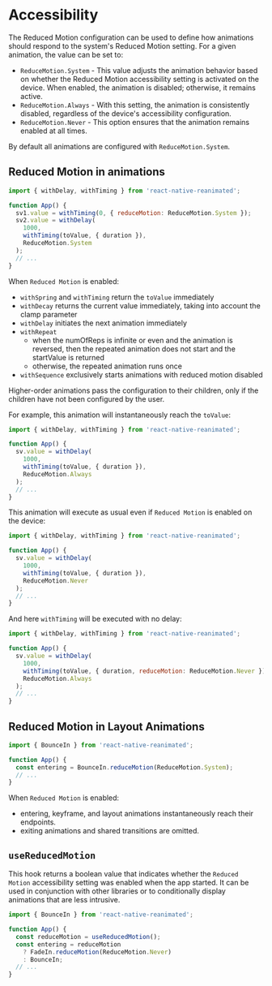 # Accessibility

The Reduced Motion configuration can be used to define how animations should respond to the system's Reduced Motion setting.
For a given animation, the value can be set to:

- `ReduceMotion.System` - This value adjusts the animation behavior based on whether the Reduced Motion accessibility setting is activated on the device. When enabled, the animation is disabled; otherwise, it remains active.
- `ReduceMotion.Always` - With this setting, the animation is consistently disabled, regardless of the device's accessibility configuration.
- `ReduceMotion.Never` - This option ensures that the animation remains enabled at all times.

By default all animations are configured with `ReduceMotion.System`.

## Reduced Motion in animations

```javascript
import { withDelay, withTiming } from 'react-native-reanimated';

function App() {
  sv1.value = withTiming(0, { reduceMotion: ReduceMotion.System });
  sv2.value = withDelay(
    1000,
    withTiming(toValue, { duration }),
    ReduceMotion.System
  );
  // ...
}
```

When `Reduced Motion` is enabled:

- `withSpring` and `withTiming` return the `toValue` immediately
- `withDecay` returns the current value immediately, taking into account the clamp parameter
- `withDelay` initiates the next animation immediately
- `withRepeat`
  - when the numOfReps is infinite or even and the animation is reversed, then the repeated animation does not start and the startValue is returned
  - otherwise, the repeated animation runs once
- `withSequence` exclusively starts animations with reduced motion disabled

Higher-order animations pass the configuration to their children, only if the children have not been configured by the user.

For example, this animation will instantaneously reach the `toValue`:

```javascript
import { withDelay, withTiming } from 'react-native-reanimated';

function App() {
  sv.value = withDelay(
    1000,
    withTiming(toValue, { duration }),
    ReduceMotion.Always
  );
  // ...
}
```

This animation will execute as usual even if `Reduced Motion` is enabled on the device:

```javascript
import { withDelay, withTiming } from 'react-native-reanimated';

function App() {
  sv.value = withDelay(
    1000,
    withTiming(toValue, { duration }),
    ReduceMotion.Never
  );
  // ...
}
```

And here `withTiming` will be executed with no delay:

```javascript
import { withDelay, withTiming } from 'react-native-reanimated';

function App() {
  sv.value = withDelay(
    1000,
    withTiming(toValue, { duration, reduceMotion: ReduceMotion.Never }),
    ReduceMotion.Always
  );
  // ...
}
```

## Reduced Motion in Layout Animations

```javascript
import { BounceIn } from 'react-native-reanimated';

function App() {
  const entering = BounceIn.reduceMotion(ReduceMotion.System);
  // ...
}
```

When `Reduced Motion` is enabled:

- entering, keyframe, and layout animations instantaneously reach their endpoints.
- exiting animations and shared transitions are omitted.

## `useReducedMotion`

This hook returns a boolean value that indicates whether the `Reduced Motion` accessibility setting was enabled when the app started.
It can be used in conjunction with other libraries or to conditionally display animations that are less intrusive.

```javascript
import { BounceIn } from 'react-native-reanimated';

function App() {
  const reduceMotion = useReducedMotion();
  const entering = reduceMotion
    ? FadeIn.reduceMotion(ReduceMotion.Never)
    : BounceIn;
  // ...
}
```
